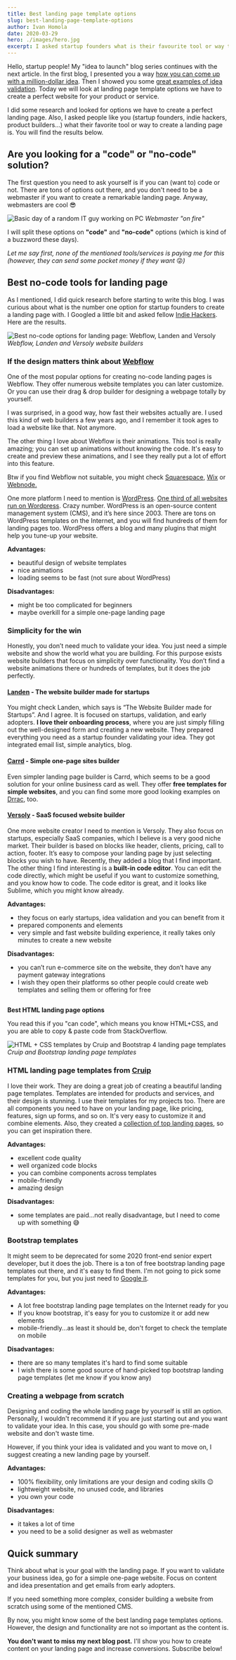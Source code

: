 ```yaml
---
title: Best landing page template options
slug: best-landing-page-template-options
author: Ivan Homola
date: 2020-03-29
hero: ./images/hero.jpg
excerpt: I asked startup founders what is their favourite tool or way to create a perfect landing page.
---
```


Hello, startup people! My "idea to launch" blog series continues with the next article. In the first blog, I presented you a way [how you can come up with a million-dollar idea](https://www.lunadio.com/blog/how-to-come-up-with-a-million-dollar-startup-idea). Then I showed you some [great examples of idea validation](https://www.lunadio.com/blog/validate-your-idea-with-pocket-money). Today we will look at landing page template options we have to create a perfect website for your product or service.

I did some research and looked for options we have to create a perfect landing page. Also, I asked people like you (startup founders, indie hackers, product builders...) what their favorite tool or way to create a landing page is. You will find the results below.

## Are you looking for a "code" or "no-code" solution?

The first question you need to ask yourself is if you can (want to) code or not. There are tons of options out there, and you don't need to be a webmaster if you want to create a remarkable landing page. Anyway, webmasters are cool 😎

![Basic day of a random IT guy working on PC](./images/webmaster.gif)
_Webmaster &#34;on fire&#34;_

I will split these options on **"code"** and **"no-code"** options (which is kind of a buzzword these days).

_Let me say first, none of the mentioned tools/services is paying me for this (however, they can send some pocket money if they want_ 😜*)*

## Best no-code tools for landing page

As I mentioned, I did quick research before starting to write this blog. I was curious about what is the number one option for startup founders to create a landing page with. I Googled a little bit and asked fellow [Indie Hackers](https://www.indiehackers.com/post/best-no-code-options-for-landing-page-a3c10ca5f0). Here are the results.

![Best no-code options for landing page: Webflow, Landen and Versoly](./images/webflow-landen-versoly-website-builders.jpg)
_Webflow, Landen and Versoly website builders_

### If the design matters think about [Webflow](https://webflow.com/)

One of the most popular options for creating no-code landing pages is Webflow. They offer numerous website templates you can later customize. Or you can use their drag & drop builder for designing a webpage totally by yourself.

I was surprised, in a good way, how fast their websites actually are. I used this kind of web builders a few years ago, and I remember it took ages to load a website like that. Not anymore.

The other thing I love about Webflow is their animations. This tool is really amazing; you can set up animations without knowing the code. It's easy to create and preview these animations, and I see they really put a lot of effort into this feature.

Btw if you find Webflow not suitable, you might check [Squarespace](https://www.squarespace.com/), [Wix](https://www.wix.com/) or [Webnode.](https://www.webnode.com/)

One more platform I need to mention is [WordPress](https://wordpress.com/). [One third of all websites run on Wordpress](https://w3techs.com/technologies/overview/content_management). Crazy number. WordPress is an open-source content management system (CMS), and it’s here since 2003. There are tons on WordPress templates on the Internet, and you will find hundreds of them for landing pages too. WordPress offers a blog and many plugins that might help you tune-up your website.

**Advantages:**

- beautiful design of website templates
- nice animations
- loading seems to be fast (not sure about WordPress)

**Disadvantages:**

- might be too complicated for beginners
- maybe overkill for a simple one-page landing page

### Simplicity for the win

Honestly, you don’t need much to validate your idea. You just need a simple website and show the world what you are building. For this purpose exists website builders that focus on simplicity over functionality. You don’t find a website animations there or hundreds of templates, but it does the job perfectly.

#### [Landen](https://www.landen.co/) - The website builder made for startups

You might check Landen, which says is “The Website Builder made for Startups”. And I agree. It is focused on startups, validation, and early adopters. **I love their onboarding process**, where you are just simply filling out the well-designed form and creating a new website. They prepared everything you need as a startup founder validating your idea. They got integrated email list, simple analytics, blog.

#### [Carrd](https://carrd.co/) - Simple one-page sites builder

Even simpler landing page builder is Carrd, which seems to be a good solution for your online business card as well. They offer **free templates for simple websites**, and you can find some more good looking examples on [Drrac](https://drrac.co/), too.

#### [Versoly](https://versoly.com/) - SaaS focused website builder

One more website creator I need to mention is Versoly. They also focus on startups, especially SaaS companies, which I believe is a very good niche market. Their builder is based on blocks like header, clients, pricing, call to action, footer. It’s easy to compose your landing page by just selecting blocks you wish to have. Recently, they added a blog that I find important. The other thing I find interesting is a **built-in code editor**. You can edit the code directly, which might be useful if you want to customize something, and you know how to code. The code editor is great, and it looks like Sublime, which you might know already.

**Advantages:**

- they focus on early startups, idea validation and you can benefit from it
- prepared components and elements
- very simple and fast website building experience, it really takes only minutes to create a new website

**Disadvantages:**

- you can’t run e-commerce site on the website, they don’t have any payment gateway integrations
- I wish they open their platforms so other people could create web templates and selling them or offering for free

##

**Best HTML landing page options**

You read this if you "can code", which means you know HTML+CSS, and you are able to copy & paste code from StackOverflow.

![HTML + CSS templates by Cruip and Bootstrap 4 landing page templates](./images/cruip-and-bootstrap-landing-page-templates.jpg)
_Cruip and Bootstrap landing page templates_

### HTML landing page templates from [Cruip](https://cruip.com/)

I love their work. They are doing a great job of creating a beautiful landing page templates. Templates are intended for products and services, and their design is stunning. I use their templates for my projects too. There are all components you need to have on your landing page, like pricing, features, sign up forms, and so on. It's very easy to customize it and combine elements. Also, they created a [collection of top landing pages](https://saaslandingpage.com/), so you can get inspiration there.

**Advantages:**

- excellent code quality
- well organized code blocks
- you can combine components across templates
- mobile-friendly
- amazing design

**Disadvantages:**

- some templates are paid...not really disadvantage, but I need to come up with something 😅

### Bootstrap templates

It might seem to be deprecated for some 2020 front-end senior expert developer, but it does the job. There is a ton of free bootstrap landing page templates out there, and it's easy to find them. I'm not going to pick some templates for you, but you just need to [Google it](https://www.google.com/search?q=bootstrap+templates).

**Advantages:**

- A lot free bootstrap landing page templates on the Internet ready for you
- If you know bootstrap, it's easy for you to customize it or add new elements
- mobile-friendly...as least it should be, don't forget to check the template on mobile

**Disadvantages:**

- there are so many templates it's hard to find some suitable
- I wish there is some good source of hand-picked top bootstrap landing page templates (let me know if you know any)

### Creating a webpage from scratch

Designing and coding the whole landing page by yourself is still an option. Personally, I wouldn't recommend it if you are just starting out and you want to validate your idea. In this case, you should go with some pre-made website and don't waste time.

However, if you think your idea is validated and you want to move on, I suggest creating a new landing page by yourself.

**Advantages:**

- 100% flexibility, only limitations are your design and coding skills 😉
- lightweight website, no unused code, and libraries
- you own your code

**Disadvantages:**

- it takes a lot of time
- you need to be a solid designer as well as webmaster

## Quick summary

Think about what is your goal with the landing page. If you want to validate your business idea, go for a simple one-page website. Focus on content and idea presentation and get emails from early adopters.

If you need something more complex, consider building a website from scratch using some of the mentioned CMS.

By now, you might know some of the best landing page templates options. However, the design and functionality are not so important as the content is.

**You don't want to miss my next blog post.** I'll show you how to create content on your landing page and increase conversions. Subscribe below!
